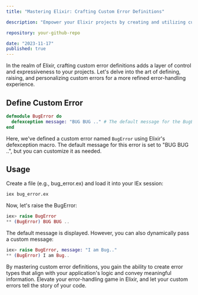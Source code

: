 ```yaml
---
title: "Mastering Elixir: Crafting Custom Error Definitions"

description: "Empower your Elixir projects by creating and utilizing custom error definitions. Learn how to define, raise, and personalize your own errors for a more expressive and controlled error-handling experience."

repository: your-github-repo

date: "2023-11-17"
published: true
---
```


In the realm of Elixir, crafting custom error definitions adds a layer of control and expressiveness to your projects. Let's delve into the art of defining, raising, and personalizing custom errors for a more refined error-handling experience.

## Define Custom Error

```elixir
defmodule BugError do
  defexception message: "BUG BUG .." # The default message for the BugError
end
```

Here, we've defined a custom error named `BugError` using Elixir's defexception macro. The default message for this error is set to "BUG BUG ..", but you can customize it as needed.

## Usage
Create a file (e.g., bug_error.ex) and load it into your IEx session:

```sh
iex bug_error.ex
```

Now, let's raise the BugError:
```elixir
iex> raise BugError
** (BugError) BUG BUG ..
```

The default message is displayed. However, you can also dynamically pass a custom message:
```elixir
iex> raise BugError, message: "I am Bug.."
** (BugError) I am Bug..
```

By mastering custom error definitions, you gain the ability to create error types that align with your application's logic and convey meaningful information. Elevate your error-handling game in Elixir, and let your custom errors tell the story of your code.
